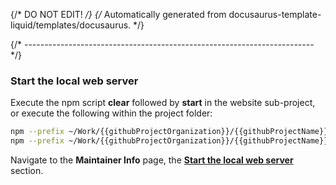 {/* DO NOT EDIT! */}
{/* Automatically generated from docusaurus-template-liquid/templates/docusaurus. */}

{/* ------------------------------------------------------------------------ */}

### Start the local web server

Execute the npm script **clear** followed by **start** in the website sub-project,
or execute the following within the project folder:

```sh
npm --prefix ~/Work/{{githubProjectOrganization}}/{{githubProjectName}}.git/website run clear
npm --prefix ~/Work/{{githubProjectOrganization}}/{{githubProjectName}}.git/website run start
```

Navigate to the **Maintainer Info** page,
the **[Start the local web server](http://localhost:3000{{baseUrl}}docs/maintainer/#start-the-local-web-server)** section.

